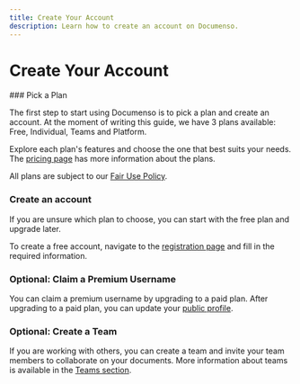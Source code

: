 ```yaml
---
title: Create Your Account
description: Learn how to create an account on Documenso.
---
```



# Create Your Account

<Steps>
### Pick a Plan

The first step to start using Documenso is to pick a plan and create an account. At the moment of writing this guide, we have 3 plans available: Free, Individual, Teams and Platform.

Explore each plan's features and choose the one that best suits your needs. The [pricing page](https://documen.so/pricing) has more information about the plans.

<Callout>All plans are subject to our [Fair Use Policy](/users/fair-use).</Callout>

### Create an account

If you are unsure which plan to choose, you can start with the free plan and upgrade later.

To create a free account, navigate to the [registration page](https://documen.so/free) and fill in the required information.

### Optional: Claim a Premium Username

You can claim a premium username by upgrading to a paid plan. After upgrading to a paid plan, you can update your [public profile](https://app.documenso.com/settings/public-profile).

### Optional: Create a Team

If you are working with others, you can create a team and invite your team members to collaborate on your documents. More information about teams is available in the [Teams section](/users/organisations/teams).

</Steps>
